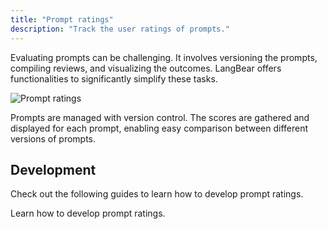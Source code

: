 ```yaml
---
title: "Prompt ratings"
description: "Track the user ratings of prompts."
---
```


Evaluating prompts can be challenging. It involves versioning the prompts,
compiling reviews, and visualizing the outcomes. LangBear offers functionalities
to significantly simplify these tasks.

![Prompt ratings](/images/prompt-versioning.png)

Prompts are managed with version control. The scores are gathered and displayed
for each prompt, enabling easy comparison between different versions of prompts.

## Development

Check out the following guides to learn how to develop prompt ratings.

<CardGroup cols={1}>
  <Card
    title="Prompt rating development"
    icon="dev"
    href="/development/prompt-ratings"
  >
    Learn how to develop prompt ratings.
  </Card>
</CardGroup>
